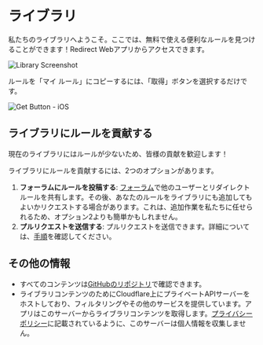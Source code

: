 # ライブラリ

私たちのライブラリへようこそ。ここでは、無料で使える便利なルールを見つけることができます！Redirect Webアプリからアクセスできます。

![Library Screenshot](/img/library-screenshot.webp)

ルールを「マイ ルール」にコピーするには、「取得」ボタンを選択するだけです。

![Get Button - iOS](/img/library-get-button-ios.gif)

## ライブラリにルールを貢献する

現在のライブラリにはルールが少ないため、皆様の貢献を歓迎します！

ライブラリにルールを貢献するには、2つのオプションがあります。

1. **フォーラムにルールを投稿する**: [フォーラム](https://github.com/mshibanami/redirect-web/discussions/categories/redirect-rules)で他のユーザーとリダイレクトルールを共有します。その後、あなたのルールをライブラリにも追加してもよいかリクエストする場合があります。これは、追加作業を私たちに任せられるため、オプション2よりも簡単かもしれません。
2. **プルリクエストを送信する**: プルリクエストを送信できます。詳細については、[手順](https://github.com/mshibanami/redirect-web/tree/main/library)を確認してください。

## その他の情報

- すべてのコンテンツは[GitHubのリポジトリ](https://github.com/mshibanami/redirect-web/tree/main/library)で確認できます。
- ライブラリコンテンツのためにCloudflare上にプライベートAPIサーバーをホストしており、フィルタリングやその他のサービスを提供しています。アプリはこのサーバーからライブラリコンテンツを取得します。[プライバシーポリシー](privacy-policy.mdx)に記載されているように、このサーバーは個人情報を収集しません。